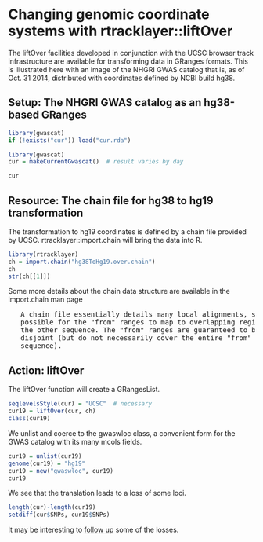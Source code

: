 
<!--
%\VignetteEngine{knitr::knitr}
%\VignetteIndexEntry{Changing genomic coordinate systems with rtracklayer::liftOver}
-->

<h1>Changing genomic coordinate systems with rtracklayer::liftOver</h1>

The liftOver facilities developed in conjunction with the UCSC
browser track infrastructure are available for transforming
data in GRanges formats.  This is illustrated here with
an image of the NHGRI GWAS catalog that is, as of Oct. 31 2014,
distributed with coordinates defined by NCBI build hg38.

<h2>Setup: The NHGRI GWAS catalog as an hg38-based GRanges</h2>

```r
library(gwascat)
if (!exists("cur")) load("cur.rda")
```
```r
library(gwascat)
cur = makeCurrentGwascat()  # result varies by day
```
```r
cur
```

<h2>Resource: The chain file for hg38 to hg19 transformation</h2>

The transformation to hg19 coordinates is defined by a chain
file provided by UCSC.  rtracklayer::import.chain will
bring the data into R.

```r
library(rtracklayer)
ch = import.chain("hg38ToHg19.over.chain")
ch
str(ch[[1]])
```

Some more details about the chain data structure are available
in the import.chain man page

<pre>
   A chain file essentially details many local alignments, so it is
   possible for the "from" ranges to map to overlapping regions in
   the other sequence. The "from" ranges are guaranteed to be
   disjoint (but do not necessarily cover the entire "from"
   sequence).
</pre>

<h2>Action: liftOver</h2>

The liftOver function will create a GRangesList.

```r
seqlevelsStyle(cur) = "UCSC"  # necessary
cur19 = liftOver(cur, ch)
class(cur19)
```

We unlist and coerce to the gwaswloc class, a convenient form for
the GWAS catalog with its many mcols fields.

```r
cur19 = unlist(cur19)
genome(cur19) = "hg19"
cur19 = new("gwaswloc", cur19)
cur19
```

We see that the translation leads to a loss of some loci.

```r
length(cur)-length(cur19)
setdiff(cur$SNPs, cur19$SNPs)
```

It may be interesting to
<a href=http://www.ncbi.nlm.nih.gov/projects/SNP/snp_ref.cgi?rs=687289>
follow up</a> some of the losses.
